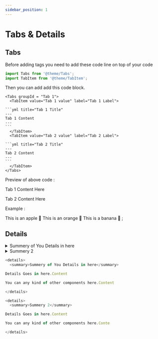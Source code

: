 ```yaml
---
sidebar_position: 1
---
```



# Tabs & Details

## Tabs

Before adding tags you need to add these code line on top of your code

````js
import Tabs from '@theme/Tabs';
import TabItem from '@theme/TabItem';
````

Then you can add add this code block.

````mdx-code-block
<Tabs groupId = "Tab 1">
  <TabItem value="Tab 1 value" label="Tab 1 Label">

```yml title="Tab 1 Title"
---
Tab 1 Content
---
```
  </TabItem>
  <TabItem value="Tab 2 value" label="Tab 2 Label">

```yml title="Tab 2 Title"
---
Tab 2 Content
---
```
  </TabItem>
</Tabs>

````
Preview of above code :

<Tabs groupId = "Tab 1">
  <TabItem value="Tab 1 value" label="Tab 1 Label">

Tab 1 Content Here

  </TabItem>
  <TabItem value="Tab 2 value" label="Tab 2 Label">

Tab 2 Content Here

  </TabItem>
</Tabs>


Example :

<Tabs>
  <TabItem value="apple" label="Apple" default>
    This is an apple 🍎
  </TabItem>
  <TabItem value="orange" label="Orange">
    This is an orange 🍊
  </TabItem>
  <TabItem value="banana" label="Banana">
    This is a banana 🍌
  </TabItem>
</Tabs>;


## Details

<details>
  <summary>Summery of You Details in here</summary>

Details Goes in here.Content

You can any kind of other components here.Content

</details>

<details>
  <summary>Summery 2</summary>

Details Goes in here.Content

You can any kind of other components here.Conte

</details>

````js
<details>
  <summary>Summery of You Details in here</summary>

Details Goes in here.Content

You can any kind of other components here.Content

</details>

<details>
  <summary>Summery 2</summary>

Details Goes in here.Content

You can any kind of other components here.Conte

</details>
````